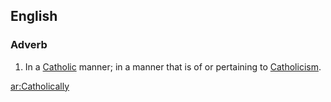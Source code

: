 ==English==
===Adverb===
{{en-adv}}
# In a [[Catholic]] manner; in a manner that is of or pertaining to [[Catholicism]].

[[ar:Catholically]]